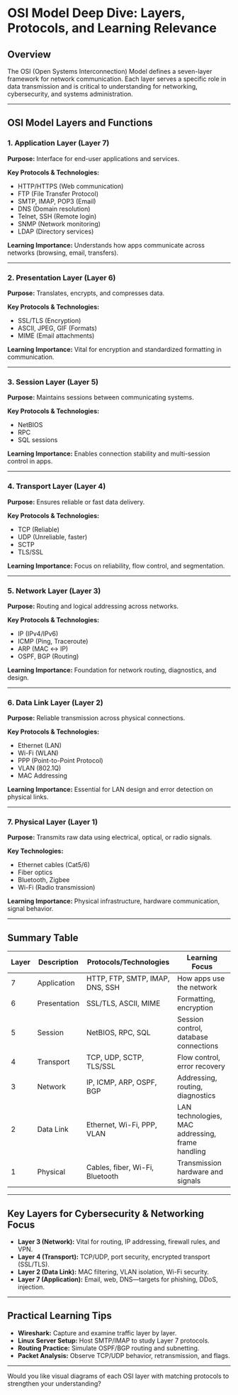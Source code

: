 # OSI Model Deep Dive: Layers, Protocols, and Learning Relevance

## Overview
The OSI (Open Systems Interconnection) Model defines a seven-layer framework for network communication. Each layer serves a specific role in data transmission and is critical to understanding for networking, cybersecurity, and systems administration.

---

## OSI Model Layers and Functions

### 1. Application Layer (Layer 7)
**Purpose:** Interface for end-user applications and services.

**Key Protocols & Technologies:**
- HTTP/HTTPS (Web communication)
- FTP (File Transfer Protocol)
- SMTP, IMAP, POP3 (Email)
- DNS (Domain resolution)
- Telnet, SSH (Remote login)
- SNMP (Network monitoring)
- LDAP (Directory services)

**Learning Importance:** Understands how apps communicate across networks (browsing, email, transfers).

---

### 2. Presentation Layer (Layer 6)
**Purpose:** Translates, encrypts, and compresses data.

**Key Protocols & Technologies:**
- SSL/TLS (Encryption)
- ASCII, JPEG, GIF (Formats)
- MIME (Email attachments)

**Learning Importance:** Vital for encryption and standardized formatting in communication.

---

### 3. Session Layer (Layer 5)
**Purpose:** Maintains sessions between communicating systems.

**Key Protocols & Technologies:**
- NetBIOS
- RPC
- SQL sessions

**Learning Importance:** Enables connection stability and multi-session control in apps.

---

### 4. Transport Layer (Layer 4)
**Purpose:** Ensures reliable or fast data delivery.

**Key Protocols & Technologies:**
- TCP (Reliable)
- UDP (Unreliable, faster)
- SCTP
- TLS/SSL

**Learning Importance:** Focus on reliability, flow control, and segmentation.

---

### 5. Network Layer (Layer 3)
**Purpose:** Routing and logical addressing across networks.

**Key Protocols & Technologies:**
- IP (IPv4/IPv6)
- ICMP (Ping, Traceroute)
- ARP (MAC ↔ IP)
- OSPF, BGP (Routing)

**Learning Importance:** Foundation for network routing, diagnostics, and design.

---

### 6. Data Link Layer (Layer 2)
**Purpose:** Reliable transmission across physical connections.

**Key Protocols & Technologies:**
- Ethernet (LAN)
- Wi-Fi (WLAN)
- PPP (Point-to-Point Protocol)
- VLAN (802.1Q)
- MAC Addressing

**Learning Importance:** Essential for LAN design and error detection on physical links.

---

### 7. Physical Layer (Layer 1)
**Purpose:** Transmits raw data using electrical, optical, or radio signals.

**Key Technologies:**
- Ethernet cables (Cat5/6)
- Fiber optics
- Bluetooth, Zigbee
- Wi-Fi (Radio transmission)

**Learning Importance:** Physical infrastructure, hardware communication, signal behavior.

---

## Summary Table

| Layer | Description                          | Protocols/Technologies                          | Learning Focus                                   |
|-------|--------------------------------------|------------------------------------------------|--------------------------------------------------|
| 7     | Application                          | HTTP, FTP, SMTP, IMAP, DNS, SSH                 | How apps use the network                         |
| 6     | Presentation                         | SSL/TLS, ASCII, MIME                           | Formatting, encryption                           |
| 5     | Session                              | NetBIOS, RPC, SQL                              | Session control, database connections            |
| 4     | Transport                            | TCP, UDP, SCTP, TLS/SSL                        | Flow control, error recovery                     |
| 3     | Network                              | IP, ICMP, ARP, OSPF, BGP                       | Addressing, routing, diagnostics                 |
| 2     | Data Link                            | Ethernet, Wi-Fi, PPP, VLAN                     | LAN technologies, MAC addressing, frame handling |
| 1     | Physical                              | Cables, fiber, Wi-Fi, Bluetooth                | Transmission hardware and signals                |

---

## Key Layers for Cybersecurity & Networking Focus

- **Layer 3 (Network):** Vital for routing, IP addressing, firewall rules, and VPN.
- **Layer 4 (Transport):** TCP/UDP, port security, encrypted transport (SSL/TLS).
- **Layer 2 (Data Link):** MAC filtering, VLAN isolation, Wi-Fi security.
- **Layer 7 (Application):** Email, web, DNS—targets for phishing, DDoS, injection.

---

## Practical Learning Tips

- **Wireshark:** Capture and examine traffic layer by layer.
- **Linux Server Setup:** Host SMTP/IMAP to study Layer 7 protocols.
- **Routing Practice:** Simulate OSPF/BGP routing and subnetting.
- **Packet Analysis:** Observe TCP/UDP behavior, retransmission, and flags.

---

Would you like visual diagrams of each OSI layer with matching protocols to strengthen your understanding?
